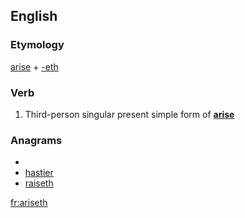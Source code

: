 ==English==

===Etymology===
[[arise]] + [[-eth]]

===Verb===
{{en-verb form}}

# {{archaic}} Third-person singular present simple form of '''[[arise]]'''

===Anagrams===
* {{alphagram|aehirst}}
* [[hastier#English|hastier]]
* [[raiseth#English|raiseth]]


[[fr:ariseth]]